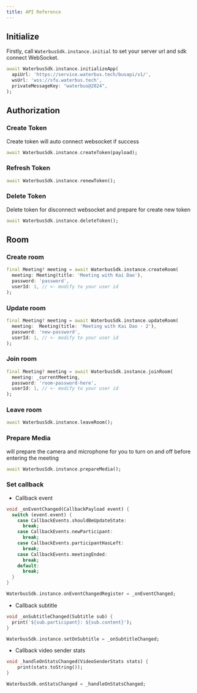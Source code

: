 ```yaml
---
title: API Reference
---
```


## Initialize

Firstly, call `WaterbusSdk.instance.initial` to set your server url and sdk connect WebSocket.

```dart
await WaterbusSdk.instance.initializeApp(
  apiUrl: 'https://service.waterbus.tech/busapi/v1/',
  wsUrl: 'wss://sfu.waterbus.tech',
  privateMessageKey: "waterbus@2024",
);
```

## Authorization

### Create Token

Create token will auto connect websocket if success

```dart
await WaterbusSdk.instance.createToken(payload);
```

### Refresh Token

```dart
await WaterbusSdk.instance.renewToken();
```

### Delete Token

Delete token for disconnect websocket and prepare for create new token

```dart
await WaterbusSdk.instance.deleteToken();
```

## Room

### Create room

```dart
final Meeting? meeting = await WaterbusSdk.instance.createRoom(
  meeting: Meeting(title: 'Meeting with Kai Dao'),
  password: 'password',
  userId: 1, // <- modify to your user id
);
```

### Update room

```dart
final Meeting? meeting = await WaterbusSdk.instance.updateRoom(
  meeting:  Meeting(title: 'Meeting with Kai Dao - 2'),
  password: 'new-password',
  userId: 1, // <- modify to your user id
);
```

### Join room

```dart
final Meeting? meeting = await WaterbusSdk.instance.joinRoom(
  meeting: _currentMeeting,
  password: 'room-password-here',
  userId: 1, // <- modify to your user id
);
```

### Leave room

```dart
await WaterbusSdk.instance.leaveRoom();
```

### Prepare Media

<Callout>
will prepare the camera and microphone for you to turn on and off before entering the meeting
</Callout>

```dart
await WaterbusSdk.instance.prepareMedia();
```

### Set callback

- Callback event

```dart
void _onEventChanged(CallbackPayload event) {
  switch (event.event) {
    case CallbackEvents.shouldBeUpdateState:
      break;
    case CallbackEvents.newParticipant:
      break;
    case CallbackEvents.participantHasLeft:
      break;
    case CallbackEvents.meetingEnded:
      break;
    default:
      break;
  }
}

WaterbusSdk.instance.onEventChangedRegister = _onEventChanged;
```

- Callback subtitle

```dart
void _onSubtitleChanged(Subtitle sub) {
  print('${sub.participant}: ${sub.content}');
}

WaterbusSdk.instance.setOnSubtitle = _onSubtitleChanged;
```

- Callback video sender stats

```dart
void _handleOnStatsChanged(VideoSenderStats stats) {
    print(stats.toString());
}

WaterbusSdk.onStatsChanged = _handleOnStatsChanged;
```